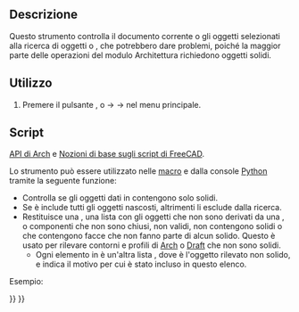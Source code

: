 <languages/>

{{Docnav/it
|[[Arch_MergeWalls/it|Unisci muri]]
|[[Arch_ToggleIfcBrepFlag/it|Attiva/Disattiva flag IFC Brep]]
|[[BIM_Workbench/it|BIM]]
|IconL=Arch_MergeWalls.svg
|IconR=Arch_ToggleIfcBrepFlag.svg
|IconC=Workbench_BIM.svg
}}

<div class="mw-translate-fuzzy">
{{GuiCommand/it
|Name=Arch Check
|Name/it=Controlla
|MenuLocation=Arch → Utilità → Controlla
|Workbenches=[[Arch_Workbench/it|Arch]]
|SeeAlso=[[Arch_CloseHoles/it|Chiudi fori]]
}}
</div>

<span id="Description"></span>
==Descrizione==

<div class="mw-translate-fuzzy">
Questo strumento controlla il documento corrente o gli oggetti selezionati alla ricerca di oggetti {{KEY|[[Image: Workbench_Part.svg|16px]] [[Part_Workbench/it|Part]]}} o {{KEY|[[Image: Workbench_Arch.svg|16px]] [[Arch_Workbench/it|Arch]]}}, che potrebbero dare problemi, poiché la maggior parte delle operazioni del modulo Architettura richiedono oggetti solidi.
</div>

<span id="Usage"></span>
==Utilizzo==

<div class="mw-translate-fuzzy">
# Premere il pulsante {{Button|[[Image:Arch Check.svg|16px]] [[Arch Check/it|Controlla]]}}, o  {{KEY|Arch}} → {{KEY|Utilità}} → {{KEY|[[Image:Arch Check.svg|16px]] [[Arch Check/it|Controlla]]}} nel menu principale.
</div>

<span id="Scripting"></span>
==Script==

{{Emphasis|Vedere anche:}} [[Arch_API/it|API di Arch]] e [[FreeCAD_Scripting_Basics/it|Nozioni di base sugli script di FreeCAD]].

Lo strumento può essere utilizzato nelle [[Macros/it|macro]] e dalla console [[Python/it|Python]] tramite la seguente funzione:
{{Code|code=
list_bad = check(objectslist, includehidden=False)
}}

<div class="mw-translate-fuzzy">
* Controlla se gli oggetti dati in {{incode|objectslist}} contengono solo solidi.
* Se {{incode|includehidden}} è {{incode|True}} include tutti gli oggetti nascosti, altrimenti li esclude dalla ricerca.
* Restituisce una {{incode|list_bad}}, una lista con gli oggetti che non sono derivati da una {{incode|Part::Feature}}, o componenti che non sono chiusi, non validi, non contengono solidi o che contengono facce che non fanno parte di alcun solido. Questo è usato per rilevare contorni e profili di [[Arch Workbench/it|Arch]] o [[Draft Workbench/it|Draft]] che non sono solidi.
** Ogni elemento in {{incode|list_bad}} è un'altra lista {{incode|[object, message]}}, dove {{incode|object}} è l'oggetto rilevato non solido, e {{incode|message}} indica il motivo per cui è stato incluso in questo elenco.
</div>

Esempio:

{{Code|code=
import FreeCAD, Draft, Arch

p1 = FreeCAD.Vector(0, 0, 0)
p2 = FreeCAD.Vector(2000, 0, 0)
baseline = Draft.makeLine(p1, p2)
Wall1 = Arch.makeWall(baseline, length=None, width=150, height=2000)
FreeCAD.ActiveDocument.recompute()

Wall2 = Arch.makeWall(None, length=2000, width=200, height=1000)
FreeCAD.ActiveDocument.recompute()

Circle = Draft.makeCircle(450)
Wire = Draft.makeWire([FreeCAD.Vector(1000, 0, 0), FreeCAD.Vector(1500, 1000, 0), FreeCAD.Vector(2500, -1000, 0)])

list_bad = Arch.check([Wall1, Wall2, Circle, Wire], includehidden=True)
print(list_bad)
}}


<div class="mw-translate-fuzzy">
{{Docnav/it
|[[Arch_MergeWalls/it|Unisci muri]]
|[[Arch_ToggleIfcBrepFlag/it|Attiva/Disattiva flag IFC Brep]]
|[[Arch_Workbench/it|Arch]]
|IconL=Arch_MergeWalls.svg
|IconR=Arch_ToggleIfcBrepFlag.svg
|IconC=Workbench_Arch.svg
}}
</div>

{{BIM_Tools_navi{{#translation:}}}}
{{Userdocnavi{{#translation:}}}}